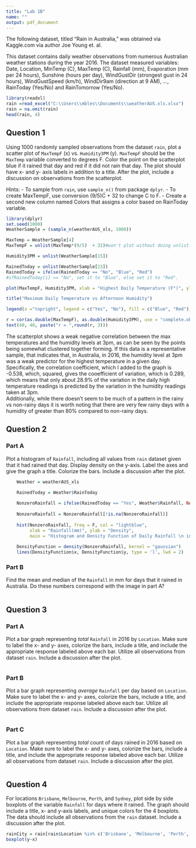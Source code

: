 ---
title: "Lab 1B"
name: ""
output: pdf_document
---

The following dataset, titled "Rain in Australia," was obtained via Kaggle.com via author Joe Young et. al.

This dataset contains daily weather observations from numerous Australian weather stations during the year 2016.  The dataset measured variables: Date, Location, MinTemp (C), MaxTemp (C), Rainfall (mm), Evaporation (mm per 24 hours), Sunshine (hours per day), WindGustDir (strongest gust in 24 hours), WindGustSpeed (km/h), WindDir9am (direction at 9 AM), ..., RainToday (Yes/No) and RainTomorrow (Yes/No).

```{r}
library(readxl)
rain =read_excel("C:\\Users\\mbles\\Documents\\weatherAUS.xls.xlsx")
rain = na.omit(rain)
head(rain, 4)
```



## Question 1
Using 1000 randomly sampled observations from the dataset `rain`, plot a scatter plot of `MaxTempF` (x) vs. `Humidity3PM` (y).  `MaxTempF` should be the `MaxTemp` variable converted to degrees F.  Color the point on the scatterplot blue if it rained that day and red if it did not rain that day.  The plot should have x- and y- axis labels in addition to a title.  After the plot, include a discussion on observations from the scatterplot.

Hints:
- To sample from `rain`, use `sample_n()` from package `dplyr`.
- To create MaxTempF, use conversion (9/5)C + 32 to change C to F.
- Create a second new column named Colors that assigns a color based on RainToday variable.

```{r}
library(dplyr)
set.seed(1000)
WeatherSample = (sample_n(weatherAUS_xls, 1000))

MaxTemp = WeatherSample[4]
MaxTempF = unlist(MaxTemp*(9/5)  + 32)#won't plot without doing unlist

Humidity3PM = unlist(WeatherSample[15])

RainedToday = unlist(WeatherSample[23])
RainedToday = ifelse(RainedToday == "No", "Blue", "Red")
#ifRainedToday[i] == "No", set it to "Blue", else set it to "Red".

plot(MaxTempF, Humidity3PM, xlab = "Highest Daily Temperature (F°)", ylab = "Humidity Level at 3pm (%)", col = RainedToday) 

title("Maximum Daily Temperature vs Afternoon Humidity")  

legend(x ="topright", legend = c("Yes", "No"), fill = c("Blue", "Red"), title = "Rain")

r = cor(as.double(MaxTempF), as.double(Humidity3PM), use = "complete.obs")  
text(40, 40, paste("r = ",round(r, 3)))
```

The scatterplot shows a weak negative correlation between the max temperatures and the humidity levels at 3pm, as can be seen by the points being somewhat clustered together forming.  If this data is a representative sample, that indicates that, in Australia, in 2016, the humidity level at 3pm was a weak predictor for the highest temperature in a given day.  Specifically, the correlation coefficient, which I added to the graph is -0.538, which, squared, gives the cooefficient of variation, which is 0.289, which means that only about 28.9% of the variation in the daily high temperature readings is predicted by the variation in the humidity readings taken at 3pm.  
Additionally, while there doesn't seem to be much of a pattern in the rainy vs non-rainy days it is worth noting that there are very few rainy days with a humidity of greater than 80% compared to non-rainy days.  


## Question 2

### Part A
Plot a histogram of `Rainfall`, including all values from `rain` dataset given that it had rained that day.  Display density on the y-axis.  Label the axes and give the graph a title.  Colorize the bars.  Include a discussion after the plot.

```{r}
    Weather = weatherAUS_xls

    RainedToday = Weather$RainToday
    
    NonzeroRainfall = ifelse(RainedToday == "Yes", Weather$Rainfall, NA)
    
    NonzeroRainfall = NonzeroRainfall[!is.na(NonzeroRainfall)]
    
    hist(NonzeroRainfall, freq = F, col = "lightblue", 
         xlab = "Rainfall(mm)", ylab = "Density", 
         main = "Histogram and Density Function of Daily Rainfall \n in Austraulia in                  2016")
    
    DensityFunction = density(NonzeroRainfall, kernel = "gaussian")
    lines(DensityFunction$x, DensityFunction$y, type = 'l', lwd = 2)
```


### Part B
Find the mean and median of the `Rainfall` in mm for days that it rained in Australia.  Do these numbers correspond with the image in part A?

```{r}

```



## Question 3

### Part A
Plot a bar graph representing *total* `Rainfall` in 2016 by `Location`.  Make sure to label the x- and y- axes, colorize the bars, include a title, and include the appropriate response labeled above each bar.  Utilize all observations from dataset `rain`. Include a discussion after the plot.

```{r}

```


### Part B
Plot a bar graph representing *average* `Rainfall` per day based on `Location`.  Make sure to label the x- and y- axes, colorize the bars, include a title, and include the appropriate response labeled above each bar.  Utilize all observations from dataset `rain`. Include a discussion after the plot.

```{r}

```


### Part C
Plot a bar graph representing *total* count of days rained in 2016 based on `Location`.  Make sure to label the x- and y- axes, colorize the bars, include a title, and include the appropriate response labeled above each bar.  Utilize all observations from dataset `rain`. Include a discussion after the plot.

```{r}

```



## Question 4

For locations `Brisbane`, `Melbourne`, `Perth`, and `Sydney`, plot side by side boxplots of the variable `Rainfall` for days where it rained.  The graph should include a title, x- and y-axis labels, and unique colors for the 4 boxplots.  The data should include all observations from the `rain` dataset.  Include a discussion after the plot.

```{r}
rainCity = rain[rain$Location %in% c('Brisbane', 'Melbourne', 'Perth', 'Sydney'), ]
boxplot(y~x)
```
